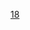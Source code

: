 {{EstablishmentsInCentury|17|18|17|19}}
{{Commons cat|18th-century establishments}}

[[Category:2千纪建立|18]]